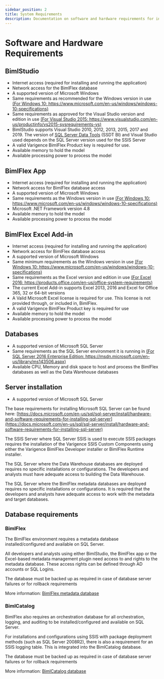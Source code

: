 ---
sidebar_position: 2
title: System Requirements
description: Documentation on software and hardware requirements for installing BimlStudio, BimlFlex, BimlFlex Excel Add-In, and related databases
---
<head>
  <meta name="varigenceProduct" content="BimlFlex"></meta>
  <meta name="varigenceArticleType" content="Walkthrough"></meta>
</head>

# Software and Hardware Requirements

## BimlStudio

* Internet access (required for installing and running the application)
* Network access for the BimlFlex database
* A supported version of Microsoft Windows
* Same requirements as recommended for the Windows version in use [(For Windows 10: https://www.microsoft.com/en-us/windows/windows-10-specifications)](https://www.microsoft.com/en-au/windows/windows-10-specifications)
* Same requirements as approved for the Visual Studio version and edition in use [(For Visual Studio 2015: https://www.visualstudio.com/en-us/productinfo/vs2015-sysrequirements-vs)](https://www.visualstudio.com/en-us/productinfo/vs2015-sysrequirements-vs)
* BimlStudio supports Visual Studio 2010, 2012, 2013, 2015, 2017 and 2019. The version of [SQL Server Data Tools](https://docs.microsoft.com/en-us/sql/ssdt/download-sql-server-data-tools-ssdt) (SSDT BI) and Visual Studio used depends on the SQL Server version used for the SSIS Server
* A valid Varigence BimlFlex Product key is required for use.
* Available memory to hold the model
* Available processing power to process the model

## BimlFlex App

* Internet access (required for installing and running the application)
* Network access for BimlFlex database access
* A supported version of Microsoft Windows
* Same requirements as the Windows version in use [(For Windows 10: https://www.microsoft.com/en-us/windows/windows-10-specifications)](https://www.microsoft.com/en-us/windows/windows-10-specifications)
* Microsoft .NET Framework version 4.8
* Available memory to hold the model
* Available processing power to process the model

## BimlFlex Excel Add-in

* Internet access (required for installing and running the application)
* Network access for BimlFlex database access
* A supported version of Microsoft Windows
* Same minimum requirements as the Windows version in use [(For Windows 10: https://www.microsoft.com/en-us/windows/windows-10-specifications)](https://www.microsoft.com/en-us/windows/windows-10-specifications)
* Same requirements as  the Excel version and edition in use [(For Excel 2016: https://products.office.com/en-us/office-system-requirements)](https://products.office.com/en-us/office-system-requirements)
* The current Excel Add-in supports Excel 2013, 2016 and Excel for Office 365, 32 or 64-bit versions
* A Valid Microsoft Excel license is required for use. This license is not provided through, or included in, BimlFlex.
* A valid Varigence BimlFlex Product key is required for use
* Available memory to hold the model
* Available processing power to process the model

## Databases

* A supported version of Microsoft SQL Server
* Same requirements as the SQL Server environment it is running in [(For SQL Server 2016 Enterprise Edition: https://msdn.microsoft.com/en-us/library/ms143506.aspx)](https://msdn.microsoft.com/en-us/library/ms143506.aspx)
* Available CPU, Memory and disk space to host and process the BimlFlex databases as well as the Data Warehouse databases

## Server installation

* A supported version of Microsoft SQL Server

The base requirements for installing Microsoft SQL Server can be found here: [https://docs.microsoft.com/en-us/sql/sql-server/install/hardware-and-software-requirements-for-installing-sql-server](https://docs.microsoft.com/en-us/sql/sql-server/install/hardware-and-software-requirements-for-installing-sql-server)

The SSIS Server where SQL Server SSIS is used to execute SSIS packages requires the installation of the Varigence SSIS Custom Components using either the Varigence BimlFlex Developer installer or BimlFlex Runtime installer.

The SQL Server where the Data Warehouse databases are deployed requires no specific installations or configurations. The developers and analysts must have adequate access to building the Data Warehouse.

The SQL Server where the BimlFlex metadata databases are deployed requires no specific installations or configurations. It is required that the developers and analysts have adequate access to work with the metadata and target databases.

## Database requirements

### BimlFlex

The BimlFlex environment requires a metadata database installed/configured and available on SQL Server.

All developers and analysts using either BimlStudio, the BimlFlex app or the Excel-based metadata management plugin need access to and rights to the metadata database. These access rights can be defined through AD accounts or SQL Logins.

The database must be backed up as required in case of database server failures or for rollback requirements

More information: [BimlFlex metadata database](./installing-metadata-database)

### BimlCatalog

BimlFlex also requires an orchestration database for all orchestration, logging, and auditing to be installed/configured and available on SQL Server.

For installations and configurations using SSIS with package deployment methods (such as SQL Server 2008R2), there is also a requirement for an SSIS logging table. This is integrated into the BimlCatalog database.

The database must be backed up as required in case of database server failures or for rollback requirements

More information: [BimlCatalog database](./installing-bimlcatalog-database)
